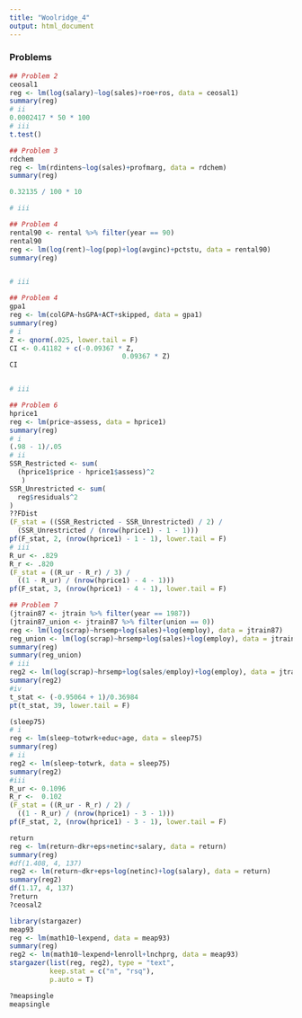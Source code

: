```yaml
---
title: "Woolridge_4"
output: html_document
---
```


### Problems

```r
## Problem 2 
ceosal1
reg <- lm(log(salary)~log(sales)+roe+ros, data = ceosal1)
summary(reg)
# ii
0.0002417 * 50 * 100
# iii
t.test()

```

```r
## Problem 3 
rdchem
reg <- lm(rdintens~log(sales)+profmarg, data = rdchem)
summary(reg)

0.32135 / 100 * 10 

# iii


```


```r
## Problem 4 
rental90 <- rental %>% filter(year == 90)
rental90
reg <- lm(log(rent)~log(pop)+log(avginc)+pctstu, data = rental90)
summary(reg)


# iii


```

```r
## Problem 4 
gpa1
reg <- lm(colGPA~hsGPA+ACT+skipped, data = gpa1)
summary(reg)
# i
Z <- qnorm(.025, lower.tail = F)
CI <- 0.41182 + c(-0.09367 * Z,
                            0.09367 * Z)
CI


# iii


```


```r
## Problem 6 
hprice1
reg <- lm(price~assess, data = hprice1)
summary(reg)
# i
(.98 - 1)/.05
# ii
SSR_Restricted <- sum(
  (hprice1$price - hprice1$assess)^2
   )
SSR_Unrestricted <- sum(
  reg$residuals^2
)
??FDist
(F_stat = ((SSR_Restricted - SSR_Unrestricted) / 2) / 
  (SSR_Unrestricted / (nrow(hprice1) - 1 - 1)))
pf(F_stat, 2, (nrow(hprice1) - 1 - 1), lower.tail = F)
# iii
R_ur <- .829
R_r <- .820
(F_stat = ((R_ur - R_r) / 3) / 
  ((1 - R_ur) / (nrow(hprice1) - 4 - 1)))
pf(F_stat, 3, (nrow(hprice1) - 4 - 1), lower.tail = F)


```


```r
## Problem 7 
(jtrain87 <- jtrain %>% filter(year == 1987))
(jtrain87_union <- jtrain87 %>% filter(union == 0)) 
reg <- lm(log(scrap)~hrsemp+log(sales)+log(employ), data = jtrain87)
reg_union <- lm(log(scrap)~hrsemp+log(sales)+log(employ), data = jtrain87_union)
summary(reg)
summary(reg_union)
# iii
reg2 <- lm(log(scrap)~hrsemp+log(sales/employ)+log(employ), data = jtrain87)
summary(reg2)
#iv
t_stat <- (-0.95064 + 1)/0.36984
pt(t_stat, 39, lower.tail = F)
```

```r
(sleep75)
# i
reg <- lm(sleep~totwrk+educ+age, data = sleep75)
summary(reg)
# ii
reg2 <- lm(sleep~totwrk, data = sleep75)
summary(reg2)
#iii
R_ur <- 0.1096 
R_r <-  0.102 
(F_stat = ((R_ur - R_r) / 2) / 
  ((1 - R_ur) / (nrow(hprice1) - 3 - 1)))
pf(F_stat, 2, (nrow(hprice1) - 3 - 1), lower.tail = F)


```

```r
return
reg <- lm(return~dkr+eps+netinc+salary, data = return)
summary(reg)
#df(1.408, 4, 137)
reg2 <- lm(return~dkr+eps+log(netinc)+log(salary), data = return)
summary(reg2)
df(1.17, 4, 137)
?return
?ceosal2
```


```r
library(stargazer)
meap93
reg <- lm(math10~lexpend, data = meap93)
summary(reg)
reg2 <- lm(math10~lexpend+lenroll+lnchprg, data = meap93)
stargazer(list(reg, reg2), type = "text", 
          keep.stat = c("n", "rsq"),
          p.auto = T)

```

```r
?meapsingle
meapsingle

```































